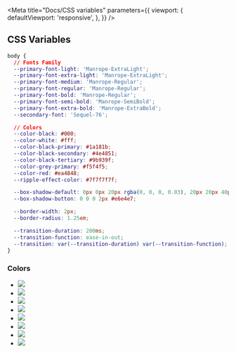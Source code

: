 
<Meta
  title="Docs/CSS variables"
  parameters={{
    viewport: {
      defaultViewport: 'responsive',
    },
  }}
/>

## CSS Variables

```css
body {
  // Fonts Family
  --primary-font-light: 'Manrope-ExtraLight';
  --primary-font-extra-light: 'Manrope-ExtraLight';
  --primary-font-medium: 'Manrope-Regular';
  --primary-font-regular: 'Manrope-Regular';
  --primary-font-bold: 'Manrope-Regular';
  --primary-font-semi-bold: 'Manrope-SemiBold';
  --primary-font-extra-bold: 'Manrope-ExtraBold';
  --secondary-font: 'Sequel-76';

  // Colors
  --color-black: #000;
  --color-white: #fff;
  --color-black-primary: #1a181b;
  --color-black-secondary: #4e4851;
  --color-black-tertiary: #9b939f;
  --color-grey-primary: #f5f4f5;
  --color-red: #ea4848;
  --ripple-effect-color: #7f7f7f7f;

  --box-shadow-default: 0px 0px 20px rgba(0, 0, 0, 0.03), 20px 20px 40px rgba(0, 0, 0, 0.03);
  --box-shadow-button: 0 0 0 2px #e6e4e7;

  --border-width: 2px;
  --border-radius: 1.25em;

  --transition-duration: 200ms;
  --transition-function: ease-in-out;
  --transition: var(--transition-duration) var(--transition-function);
}
```


### Colors



- ![](https://img.shields.io/static/v1?label=&message=--color-black&color=000)
- ![](https://img.shields.io/static/v1?label=&message=--color-white&color=fff)
- ![](https://img.shields.io/static/v1?label=&message=--color-black-primary&color=1a181b)
- ![](https://img.shields.io/static/v1?label=&message=--color-black-secondary&color=4e4851)
- ![](https://img.shields.io/static/v1?label=&message=--color-black-tertiary&color=9b939f)
- ![](https://img.shields.io/static/v1?label=&message=---color-grey-primary&color=f5f4f5)
- ![](https://img.shields.io/static/v1?label=&message=--color-red&color=ea4848)
- ![](https://img.shields.io/static/v1?label=&message=--ripple-effect-color&color=7f7f7f)
